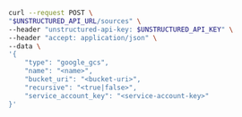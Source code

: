 ```bash REST (Create)
curl --request POST \
"$UNSTRUCTURED_API_URL/sources" \
--header "unstructured-api-key: $UNSTRUCTURED_API_KEY" \
--header "accept: application/json" \
--data \
'{
    "type": "google_gcs",
    "name": "<name>",
    "bucket_uri": "<bucket-uri>",
    "recursive": "<true|false>",
    "service_account_key": "<service-account-key>"
}'
```
